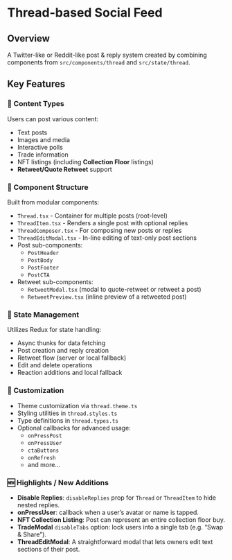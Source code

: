 # Thread-based Social Feed

## Overview
A Twitter-like or Reddit-like post & reply system created by combining components from `src/components/thread` and `src/state/thread`.

## Key Features

### 📱 Content Types
Users can post various content:
- Text posts
- Images and media
- Interactive polls
- Trade information
- NFT listings (including **Collection Floor** listings)
- **Retweet/Quote Retweet** support

### 🧩 Component Structure
Built from modular components:
- `Thread.tsx` - Container for multiple posts (root-level)
- `ThreadItem.tsx` - Renders a single post with optional replies
- `ThreadComposer.tsx` - For composing new posts or replies
- `ThreadEditModal.tsx` - In-line editing of text-only post sections
- Post sub-components:
  - `PostHeader`
  - `PostBody`
  - `PostFooter`
  - `PostCTA`
- Retweet sub-components:
  - `RetweetModal.tsx` (modal to quote-retweet or retweet a post)
  - `RetweetPreview.tsx` (inline preview of a retweeted post)

### 🔄 State Management
Utilizes Redux for state handling:
- Async thunks for data fetching
- Post creation and reply creation
- Retweet flow (server or local fallback)
- Edit and delete operations
- Reaction additions and local fallback

### 🎨 Customization
- Theme customization via `thread.theme.ts`
- Styling utilities in `thread.styles.ts`
- Type definitions in `thread.types.ts`
- Optional callbacks for advanced usage:
  - `onPressPost`
  - `onPressUser`
  - `ctaButtons`
  - `onRefresh`
  - and more...

### 🆕 Highlights / New Additions
- **Disable Replies**: `disableReplies` prop for `Thread` or `ThreadItem` to hide nested replies.
- **onPressUser**: callback when a user’s avatar or name is tapped.
- **NFT Collection Listing**: Post can represent an entire collection floor buy.
- **TradeModal** `disableTabs` option: lock users into a single tab (e.g. “Swap & Share”).
- **ThreadEditModal**: A straightforward modal that lets owners edit text sections of their post.
